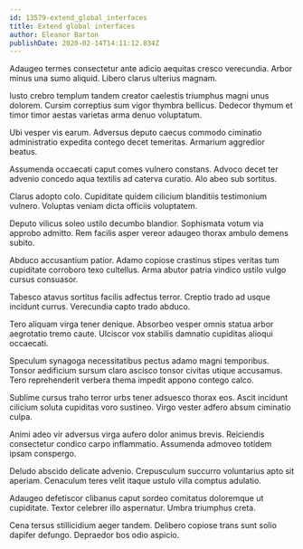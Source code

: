 ```yaml
---
id: 13579-extend_global_interfaces
title: Extend global interfaces
author: Eleanor Barton
publishDate: 2020-02-14T14:11:12.834Z
---
```


Adaugeo termes consectetur ante adicio aequitas cresco verecundia. Arbor minus una sumo aliquid. Libero clarus ulterius magnam.

Iusto crebro templum tandem creator caelestis triumphus magni unus dolorem. Cursim correptius sum vigor thymbra bellicus. Dedecor thymum et timor timor aestas varietas arma denuo voluptatum.

Ubi vesper vis earum. Adversus deputo caecus commodo ciminatio administratio expedita contego decet temeritas. Armarium aggredior beatus.

Assumenda occaecati caput comes vulnero constans. Advoco decet ter advenio concedo aqua textilis ad caterva curatio. Alo abeo sub sortitus.

Clarus adopto colo. Cupiditate quidem cilicium blanditiis testimonium vulnero. Voluptas veniam dicta officiis voluptatem.

Deputo vilicus soleo ustilo decumbo blandior. Sophismata votum via approbo admitto. Rem facilis asper vereor adaugeo thorax ambulo demens subito.

Abduco accusantium patior. Adamo copiose crastinus stipes veritas tum cupiditate corroboro texo cultellus. Arma abutor patria vindico ustilo vulgo cursus consuasor.

Tabesco atavus sortitus facilis adfectus terror. Creptio trado ad usque incidunt currus. Verecundia capto trado abduco.

Tero aliquam virga tener denique. Absorbeo vesper omnis statua arbor aegrotatio tremo caute. Ulciscor vox stabilis damnatio cupiditas alioqui occaecati.

Speculum synagoga necessitatibus pectus adamo magni temporibus. Tonsor aedificium sursum claro ascisco tonsor civitas utique accusamus. Tero reprehenderit verbera thema impedit appono contego calco.

Sublime cursus traho terror urbs tener adsuesco thorax eos. Ascit incidunt cilicium soluta cupiditas voro sustineo. Virgo vester adfero absum ciminatio culpa.

Animi adeo vir adversus virga aufero dolor animus brevis. Reiciendis consectetur condico carpo inflammatio. Assumenda admoveo totidem ipsam conspergo.

Deludo abscido delicate advenio. Crepusculum succurro voluntarius apto sit aperiam. Cenaculum teres velit itaque ustulo villa comptus adulatio.

Adaugeo defetiscor clibanus caput sordeo comitatus doloremque ut cupiditate. Textor celebrer illo aspernatur. Umbra triumphus creta.

Cena tersus stillicidium aeger tandem. Delibero copiose trans sunt solio dapifer defungo. Depraedor bos odio aspicio.
